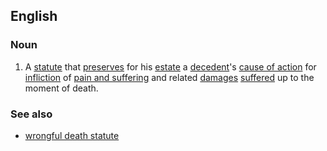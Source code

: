 ==English==

===Noun===
{{en-noun}}

# {{legal}} A [[statute]] that [[preserves]] for his [[estate]] a [[decedent]]'s [[cause of action]] for [[infliction]] of [[pain and suffering]] and related [[damages]] [[suffered]] up to the moment of death.

===See also===
* [[wrongful death statute]]